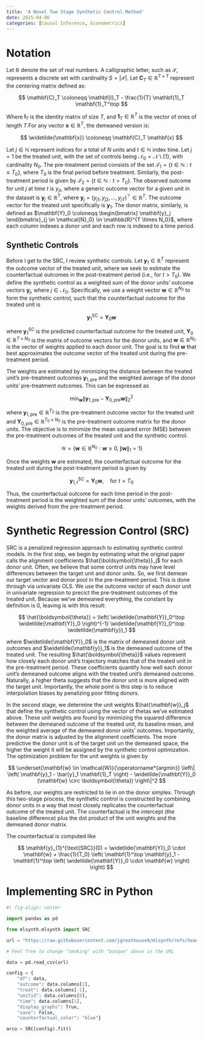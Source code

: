 ```yaml
---
title: 'A Novel Two Stage Synthetic Control Method'
date: 2025-04-06
categories: [Causal Inference, Econometrics]
---
```



# Notation

Let $\mathbb{R}$ denote the set of real numbers. A calligraphic letter, such as $\mathcal{S}$, represents a discrete set with cardinality $S = |\mathcal{S}|$. Let $\mathbf{C}_T \in \mathbb{R}^{T \times T}$ represent the centering matrix defined as:

$$
\mathbf{C}_T \coloneqq \mathbf{I}_T - \frac{1}{T} \mathbf{1}_T \mathbf{1}_T^\top
$$

Where $\mathbf{I}_T$ is the identity matrix of size $T$, and $\mathbf{1}_T \in \mathbb{R}^T$ is the vector of ones of length $T$.For any vector $\mathbf{x} \in \mathbb{R}^T$, the demeaned version is:

$$
\widetilde{\mathbf{x}} \coloneqq \mathbf{C}_T \mathbf{x}
$$ 

Let $j \in \mathbb{N}$ represent indices for a total of $N$ units and $t \in \mathbb{N}$ index time. Let $j = 1$ be the treated unit, with the set of controls being $\mathcal{N}_0 = \mathcal{N} \setminus \{1\}$, with cardinality $N_0$. The pre-treatment period consists of the set $\mathcal{T}_1 = \{ t \in \mathbb{N} : t \leq T_0 \}$, where $T_0$ is the final period before treatment. Similarly, the post-treatment period is given by $\mathcal{T}_2 = \{ t \in \mathbb{N} : t > T_0 \}$. The observed outcome for unit $j$ at time $t$ is $y_{jt}$, where a generic outcome vector for a given unit in the dataset is $\mathbf{y}_j \in \mathbb{R}^T$, where $\mathbf{y}_j = (y_{j1}, y_{j2}, \dots, y_{jT})^\top \in \mathbb{R}^{T}$. The outcome vector for the treated unit specifically is $\mathbf{y}_1$. The donor matrix, similarly, is defined as $\mathbf{Y}_0 \coloneqq \begin{bmatrix} \mathbf{y}_j \end{bmatrix}_{j \in \mathcal{N}_0} \in \mathbb{R}^{T \times N_0}$, where each column indexes a donor unit and each row is indexed to a time period.

## Synthetic Controls

Before I get to the SRC, I review synthetic controls. Let $\mathbf{y}_1 \in \mathbb{R}^T$ represent the outcome vector of the treated unit, where we seek to estimate the counterfactual outcomes in the post-treatment period (i.e., for $t > T_0$). We define the synthetic control as a weighted sum of the donor units' outcome vectors $\mathbf{y}_j$, where $j \in \mathcal{N}_0$. Specifically, we use a weight vector $\mathbf{w} \in \mathbb{R}^{N_0}$ to form the synthetic control, such that the counterfactual outcome for the treated unit is

$$
\mathbf{y}_1^{\text{SC}} = \mathbf{Y}_0 \mathbf{w}
$$

where $\mathbf{y}_1^{\text{SC}}$ is the predicted counterfactual outcome for the treated unit, $\mathbf{Y}_0 \in \mathbb{R}^{T \times N_0}$ is the matrix of outcome vectors for the donor units, and $\mathbf{w} \in \mathbb{R}^{N_0}$ is the vector of weights applied to each donor unit. The goal is to find $\mathbf{w}$ that best approximates the outcome vector of the treated unit during the pre-treatment period.

The weights are estimated by minimizing the distance between the treated unit's pre-treatment outcomes $\mathbf{y}_{1,\text{pre}}$ and the weighted average of the donor units' pre-treatment outcomes. This can be expressed as

$$
\min_{\mathbf{w}} \left\| \mathbf{y}_{1,\text{pre}} - \mathbf{Y}_{0,\text{pre}} \mathbf{w} \right\|_2^2
$$

where $\mathbf{y}_{1,\text{pre}} \in \mathbb{R}^{T_0}$ is the pre-treatment outcome vector for the treated unit and $\mathbf{Y}_{0,\text{pre}} \in \mathbb{R}^{T_0 \times N_0}$ is the pre-treatment outcome matrix for the donor units. The objective is to minimize the mean squared error (MSE) between the pre-treatment outcomes of the treated unit and the synthetic control.

$$
\mathcal{W} = \left\{ \mathbf{w} \in \mathbb{R}^{N_0} : \mathbf{w} \geq 0, \|\mathbf{w}\|_1 = 1 \right\}
$$

Once the weights $\mathbf{w}$ are estimated, the counterfactual outcome for the treated unit during the post-treatment period is given by

$$
\mathbf{y}_{1,t}^{\text{SC}} = \mathbf{Y}_0 \mathbf{w}, \quad \text{for } t > T_0
$$

Thus, the counterfactual outcome for each time period in the post-treatment period is the weighted sum of the donor units' outcomes, with the weights derived from the pre-treatment period.

# Synthetic Regression Control (SRC)

SRC is a penalized regression approach to estimating synthetic control models. In the first step, we begin by estimating what the original paper calls the alignment coefficients $\hat{\boldsymbol{\theta}}_j$ for each donor unit. Often, we believe that some control units may have level differences between the target unit and donor units. So, we first demean our target vector and donor pool in the pre-treatment period. This is done through via univariate OLS. We use the outcome vector of each donor unit in univariate regression to precict the pre-treatment outcomes of the treated unit. Because we've demeaned everything, the constant by definition is 0, leaving is with this result:

$$
\hat{\boldsymbol{\theta}} = \left( \widetilde{\mathbf{Y}}_0^\top \widetilde{\mathbf{Y}}_0 \right)^{-1} \widetilde{\mathbf{Y}}_0^\top \widetilde{\mathbf{y}}_1
$$

where $\widetilde{\mathbf{Y}}_0$ is the matrix of demeaned donor unit outcomes and $\widetilde{\mathbf{y}}_1$ is the demeaned outcome of the treated unit. The resulting $\hat{\boldsymbol{\theta}}$ values represent how closely each donor unit’s trajectory matches that of the treated unit in the pre-treatment period. These coefficients quantify how well each donor unit’s demeaned outcome aligns with the treated unit’s demeaned outcome. Naturally, a higher theta suggests that the donor unit is more aligned with the target unit. Importantly, the whole point is this step is to reduce interpolation biases by penalizing poor fitting donors.

In the second stage, we determine the unit weights $\hat{\mathbf{w}}_j$ that define the synthetic control using the vector of thetas we've estimated above. These unit weights are found by minimizing the squared difference between the demeaned outcome of the treated unit, its baseline mean, and the weighted average of the demeaned donor units’ outcomes. Importantly, the donor matrix is adjusted by the alignment coefficients. The more predictive the donor unit is of the target unit un the demeaned space, the higher the weight it will be assigned by the synthetic control optimization. The optimization problem for the unit weights is given by

$$
\underset{\mathbf{w} \in \mathcal{W}}{\operatorname*{argmin}} \left\| \left( \mathbf{y}_1 - \bar{y}_1 \mathbf{1}_T \right) - \widetilde{\mathbf{Y}}_0 (\mathbf{w} \circ \boldsymbol{\theta}) \right\|^2
$$

As before, our weights are restricted to lie in on the donor simplex. Through this two-stage process, the synthetic control is constructed by combining donor units in a way that most closely replicates the counterfactual outcome of the treated unit. The counterfactual is the intercept (the baseline difference) plus the dot product of the unit weights and the demeaned donor matrix.

The counterfactual is computed like

$$
\mathbf{y}_{1}^{\text{SRC}}(0) = \widetilde{\mathbf{Y}}_0 \cdot \mathbf{w} + \frac{1}{T_0} \left( \mathbf{1}^\top \mathbf{y}_1 - \mathbf{1}^\top \left( \widetilde{\mathbf{Y}}_0 \cdot \mathbf{w} \right) \right)
$$

# Implementing SRC in Python

```python
#| fig-align: center

import pandas as pd

from mlsynth.mlsynth import SRC

url = "https://raw.githubusercontent.com/jgreathouse9/mlsynth/refs/heads/main/basedata/smoking_data.csv"

# Feel free to change "smoking" with "basque" above in the URL

data = pd.read_csv(url)

config = {
    "df": data,
    "outcome": data.columns[2],
    "treat": data.columns[-1],
    "unitid": data.columns[0],
    "time": data.columns[1],
    "display_graphs": True,
    "save": False,
    "counterfactual_color": "blue"}

arco = SRC(config).fit()
```
